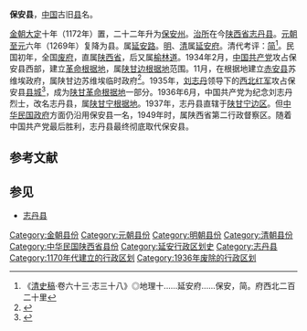 '''保安县'''，[[中国|中国]]古旧[[县|县]]名。

[[金朝|金朝]][[大定_(金朝)|大定]]十年（1172年）置，二十二年升为[[保安州_(金朝)|保安州]]。[[治所|治所]]在今[[陕西省|陕西省]][[志丹县|志丹县]]。[[元朝|元朝]][[至元_(忽必烈)|至元]]六年（1269年）复降为县。属[[延安路|延安路]]。[[明朝|明]]、[[清朝|清]]属[[延安府|延安府]]。清代考评：[[衝繁疲難|简]]<ref>《[[清史稿|清史稿]]·卷六十三·志三十八》◎地理十......延安府......保安，简。府西北二百二十里</ref>。民国初年，全国[[废府州厅改县|废府]]，直属[[陝西省_(中華民國)|陕西省]]，后又属[[榆林道|榆林道]]。1934年2月，[[中国共产党|中国共产党]]攻占保安县西部，建立[[革命根据地|革命根据地]]，属[[陕甘边根据地|陕甘边根据地]]范围。11月，在根据地建立[[赤安县|赤安县]]苏维埃政府，属陕甘边苏维埃临时政府<ref>{{Cite web|url=http://www.yanan.gov.cn/zjya/qxgk/zdx.htm|title=志丹县概况|accessdate=2016-07-04|author=|date=|work=|publisher=延安市人民政府网站|language=Zh-hans|archive-date=2016-08-07|archive-url=https://web.archive.org/web/20160807191505/http://yanan.gov.cn/zjya/qxgk/zdx.htm|dead-url=yes}}</ref>。1935年，[[刘志丹|刘志丹]]领导下的[[西北红军|西北红军]]攻占保安县[[县城|县城]]<ref>{{Cite web |url=http://dangshi.people.com.cn/n/2013/0618/c85037-21884537.html |title=陕甘边革命根据地的军事斗争 |accessdate=2016-07-04 |author=整理：李俊杰、许瑞源，责编：程宏毅、常雪梅 |date=2013-06-18 |work= |publisher=中国共产党新闻网，来源：甘肃日报 |language=Zh-hans |archive-date=2016-06-30 |archive-url=https://web.archive.org/web/20160630164536/http://dangshi.people.com.cn/n/2013/0618/c85037-21884537.html |dead-url=no }}</ref>，成为[[陕甘革命根据地|陕甘革命根据地]]一部分。1936年6月，中国共产党为纪念刘志丹烈士，改名志丹县，属[[陕甘宁边区|陕甘宁根据地]]。1937年，志丹县直辖于[[陕甘宁边区|陕甘宁边区]]。但[[中华民国政府|中华民国政府]]方面仍沿用保安县一名，1949年时，属陕西省第二行政督察区。随着中国共产党最后胜利，志丹县最终彻底取代保安县。

== 参考文献 ==
{{Reflist|32em}}

== 参见 ==
* [[志丹县|志丹县]]

{{中华民国陕西省行政区划}}
{{陕西行政区划小作品}}
[[Category:金朝县份|Category:金朝县份]]
[[Category:元朝县份|Category:元朝县份]] 
[[Category:明朝县份|Category:明朝县份]]
[[Category:清朝县份|Category:清朝县份]] 
[[Category:中华民国陕西省县份|Category:中华民国陕西省县份]]
[[Category:延安行政区划史|Category:延安行政区划史]]
[[Category:志丹县|Category:志丹县]]
[[Category:1170年代建立的行政区划|Category:1170年代建立的行政区划]]
[[Category:1936年废除的行政区划|Category:1936年废除的行政区划]]